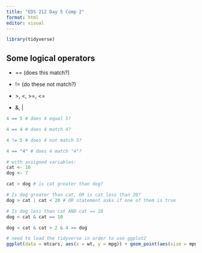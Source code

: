 ```yaml
---
title: "EDS 212 Day 5 Comp 2"
format: html
editor: visual
---
```


```r
library(tidyverse)

```

## Some logical operators

-   == (does this match?)

-   != (do these not match?)

-   \>, \<, \>=, \<=

-   &, \|

```r

4 == 5 # does 4 equal 5?

4 == 4 # does 4 match 4?

4 != 5 # does 4 not match 5?

4 == "4" # does 4 match "4"?

# with assigned variables:
cat <- 10
dog <- 7

cat > dog # is cat greater than dog?

# Is dog greater than cat, OR is cat less than 20?
dog > cat | cat < 20 # OR statement asks if one of them is true

# Is dog less than cat AND cat == 10
dog < cat & cat == 10

dog < cat & cat > 2 & 4 >= dog
```

```r
# need to load the tidyverse in order to use ggplot2
ggplot(data = mtcars, aes(x = wt, y = mpg)) + geom_point(aes(size = mpg, color = wt)) + labs(x = "Car Weight (1000 pounds)", y = "Gas Mileage (mpg)", title = "Car weight efficiency relationship")
```

